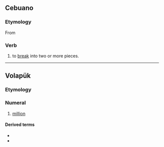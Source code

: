 ==Cebuano==

===Etymology===
From {{suffix|ceb|bali|on|t1=broken}}

===Verb===
{{head|ceb|verb}}

# to [[break]] into two or more pieces.

----

==Volapük==

===Etymology===
{{suffix|vo|bal|ion}}

===Numeral===
{{head|vo|numeral}}

# {{lb|vo|cardinal}} [[million]]

====Derived terms====
* {{l|vo|balionan}}
* {{l|vo|balionat}}